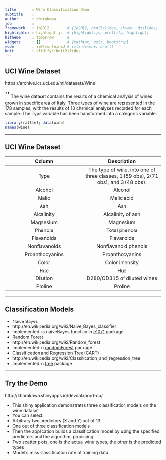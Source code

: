 ```yaml
---
title       : Wine Classification Demo
subtitle    : 
author      : kharakawa
job         : 
framework   : io2012        # {io2012, html5slides, shower, dzslides, ...}
highlighter : highlight.js  # {highlight.js, prettify, highlight}
hitheme     : tomorrow      # 
widgets     : []            # {mathjax, quiz, bootstrap}
mode        : selfcontained # {standalone, draft}
knit        : slidify::knit2slides
---
```


## UCI Wine Dataset

https://archive.ics.uci.edu/ml/datasets/Wine

<span style="font-size:2em;">''</span> The wine dataset contains the results of a chemical analysis of wines grown in  specific area of Italy. Three types of wine are represented in the 178 samples, with the results of 13 chemical analyses recorded for each sample. The Type variable has been transformed into a categoric variable. 

```r
library(rattle); data(wine)
names(wine)
```

---

## UCI Wine Dataset

| Column | Description |
|:-:|:-:|
| Type | The type of wine, into one of three classes, 1 (59 obs), 2(71 obs), and 3 (48 obs). |
| Alcohol | Alcohol |
| Malic | Malic acid |
| Ash | Ash |
| Alcalinity | Alcalinity of ash |
| Magnesium | Magnesium |
| Phenols | Total phenols |
| Flavanoids | Flavanoids |
| Nonflavanoids | Nonflavanoid phenols |
| Proanthocyanins | Proanthocyanins |
| Color | Color intensity |
| Hue | Hue |
| Dilution | D280/OD315 of diluted wines |
| Proline | Proline |

---

## Classification Models

* Naive Bayes
 * http://en.wikipedia.org/wiki/Naive_Bayes_classifier
 * Implemented as naiveBayes function in [e1071](http://cran.r-project.org/web/packages/e1071/index.html) package
* Random Forest
 * http://en.wikipedia.org/wiki/Random_forest
 * Implemented in [randomForest](http://cran.r-project.org/web/packages/randomForest/index.html) package
* Classification and Regression Tree (CART)
 * http://en.wikipedia.org/wiki/Classification_and_regression_tree
 * Implemented in [tree](http://cran.r-project.org/web/packages/tree/index.html) package

---

## Try the Demo

http://kharakawa.shinyapps.io/devdataprod-cp/

* This shiny application demonstrates three classification models on the wine dataset
* You can select:
 * Arbitrary two predictors (X and Y) out of 13
 * One out of three classification models
* Then the application builds a classification model by using the specified predictors and the algorithm, producing:
 * Two scatter plots, one is the actual wine types, the other is the predicted types
 * Model's miss classification rate of training data
